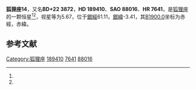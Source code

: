 {{Starbox begin
| name = 狐狸座14
}}
{{Starbox observe
| epoch = [[J2000.0|J2000.0]]
| constell = [[狐狸座|狐狸座]]<ref name=SIMBAD>{{cite web
 | url=http://simbad.u-strasbg.fr/simbad/sim-id?Ident=HR+7641
 | title=Pulsating variable Star
 | publisher=Centre de Données astronomiques de Strasbourg
 | work=SIMBAD
 | accessdate=2012-07-13
 | archive-date=2019-08-11
 | archive-url=https://web.archive.org/web/20190811102237/http://simbad.u-strasbg.fr/simbad/sim-id?Ident=HR+7641
 | dead-url=no
 }}</ref><ref name=DATA>{{cite web
 | url=http://vizier.u-strasbg.fr/viz-bin/VizieR-5?-out.add=.&-source=5050&-corr=PK=HR&-out.max=9999&HR=7641
 | title=VizieR Detailed Page
 | accessdate=2012-07-13
 | archive-date=2016-03-05
 | archive-url=https://web.archive.org/web/20160305012545/http://vizier.u-strasbg.fr/viz-bin/VizieR-5?-out.add=.&-source=5050&-corr=PK=HR&-out.max=9999&HR=7641
 | dead-url=no
 }}</ref>
| 星官 = 
| ra = {{RA|19|59|10.5}}<ref name=SIMBAD /><ref name=DATA />
| dec = {{DEC|+23|6|5}}<ref name=SIMBAD /><ref name=DATA />
| appmag_v = 5.67<ref name=SIMBAD /><ref name=DATA />
}}
{{Starbox character
| class = F0<ref name=SIMBAD /><ref name=DATA />
| b-v = <ref name=SIMBAD /><ref name=DATA />
| u-b = <ref name=SIMBAD /><ref name=DATA />
| r-i = <ref name=SIMBAD /><ref name=DATA />
| variable = 
}}
{{Starbox astrometry
| radial_v = 
| prop_mo_ra = -38
| parallax = 0.019
| p_error = 
}}
{{Starbox catalog
| names =BD+22 3872，[[SAO星表|SAO]] 88016，[[HD星表|HD]] 189410，[[HR星表|HR]] 7641}}
{{Starbox reference |Simbad=HR+7641}}
{{Starbox end}}

'''狐狸座14'''，又名'''BD+22 3872'''，'''HD 189410'''、'''SAO 88016'''、'''HR 7641'''，是[[狐狸座|狐狸座]]的一颗恒星<ref name=SIMBAD /><ref name=DATA />，视星等为5.67，位于[[銀道座標系|銀經]]61.11，[[銀道座標系|銀緯]]-3.41，其[[B1900.0|B1900.0]]坐标为赤經{{RA|19|54|53}}，赤緯{{DEC|+22|-3.41|44}}。

== 参考文献 ==
{{reflist}}

{{star-stub}}

{{狐狸座恒星}}
{{星官|左旗|9|30}}
[[Category:狐狸座|Category:狐狸座]]
[[Category:HD和HDE天體|189410]]
[[Category:HR天體|7641]]
[[Category:SAO天體|88016]]